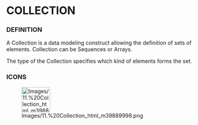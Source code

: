 
= COLLECTION =

=== DEFINITION ===

A Collection is a data modeling construct allowing the definition of sets of elements. Collection can be Sequences or Arrays.


The type of the Collection specifies which kind of elements forms the set.


=== ICONS ===

[[Image:Images/11.%20Collection_html_m39889998.png|75x66px]]

